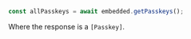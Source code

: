 ```javascript
const allPasskeys = await embedded.getPasskeys();
```

Where the response is a `[Passkey]`.
